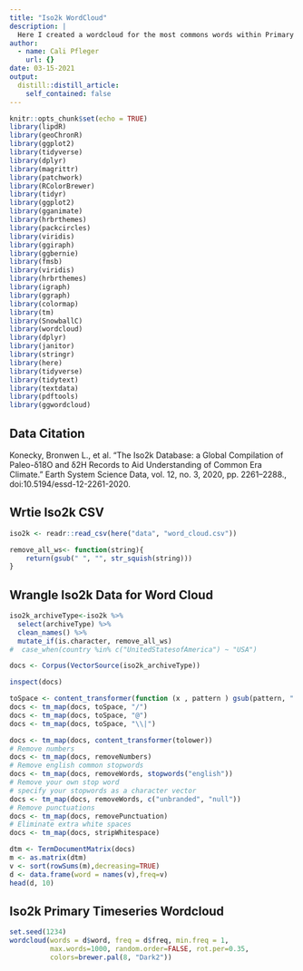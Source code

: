 ```yaml
---
title: "Iso2k WordCloud"
description: |
  Here I created a wordcloud for the most commons words within Primary Timeseries for the Iso2k database.
author:
  - name: Cali Pfleger
    url: {}
date: 03-15-2021
output:
  distill::distill_article:
    self_contained: false
---
```


```r
knitr::opts_chunk$set(echo = TRUE)
library(lipdR)
library(geoChronR)
library(ggplot2)
library(tidyverse)
library(dplyr)
library(magrittr)
library(patchwork)
library(RColorBrewer)
library(tidyr)
library(ggplot2)
library(gganimate)
library(hrbrthemes)
library(packcircles)
library(viridis)
library(ggiraph)
library(ggbernie)
library(fmsb)
library(viridis)
library(hrbrthemes)
library(igraph)
library(ggraph)
library(colormap)
library(tm)
library(SnowballC)
library(wordcloud)
library(dplyr)
library(janitor)
library(stringr)
library(here)
library(tidyverse)
library(tidytext)
library(textdata)
library(pdftools)
library(ggwordcloud)
```

## Data Citation

Konecky, Bronwen L., et al. “The Iso2k Database: a Global Compilation  of Paleo-δ18O and δ2H Records to Aid  Understanding of Common Era Climate.” Earth System Science Data, vol. 12, no. 3, 2020, pp. 2261–2288., doi:10.5194/essd-12-2261-2020. 

## Wrtie Iso2k CSV 
```r
iso2k <- readr::read_csv(here("data", "word_cloud.csv"))

remove_all_ws<- function(string){
    return(gsub(" ", "", str_squish(string)))
}
```

## Wrangle Iso2k Data for Word Cloud 
```r
iso2k_archiveType<-iso2k %>%
  select(archiveType) %>% 
  clean_names() %>% 
  mutate_if(is.character, remove_all_ws)
#  case_when(country %in% c("UnitedStatesofAmerica") ~ "USA")

docs <- Corpus(VectorSource(iso2k_archiveType))

inspect(docs)

toSpace <- content_transformer(function (x , pattern ) gsub(pattern, " ", x))
docs <- tm_map(docs, toSpace, "/")
docs <- tm_map(docs, toSpace, "@")
docs <- tm_map(docs, toSpace, "\\|")

docs <- tm_map(docs, content_transformer(tolower))
# Remove numbers
docs <- tm_map(docs, removeNumbers)
# Remove english common stopwords
docs <- tm_map(docs, removeWords, stopwords("english"))
# Remove your own stop word
# specify your stopwords as a character vector
docs <- tm_map(docs, removeWords, c("unbranded", "null")) 
# Remove punctuations
docs <- tm_map(docs, removePunctuation)
# Eliminate extra white spaces
docs <- tm_map(docs, stripWhitespace)

dtm <- TermDocumentMatrix(docs)
m <- as.matrix(dtm)
v <- sort(rowSums(m),decreasing=TRUE)
d <- data.frame(word = names(v),freq=v)
head(d, 10)
```

## Iso2k Primary Timeseries Wordcloud
```r

set.seed(1234)
wordcloud(words = d$word, freq = d$freq, min.freq = 1,
          max.words=1000, random.order=FALSE, rot.per=0.35, 
          colors=brewer.pal(8, "Dark2"))
```


